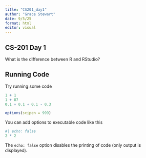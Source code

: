 ```yaml
---
title: "CS201_day1"
author: "Grace Stewart"
date: 9/5/25
format: html
editor: visual
---
```


## CS-201 Day 1

What is the difference between R and RStudio?

## Running Code

Try running some code

```r
1 + 1
1 + 87
0.1 + 0.1 + 0.1 - 0.3

options(scipen = 999)
```

You can add options to executable code like this

```r
#| echo: false
2 * 2
```

The `echo: false` option disables the printing of code (only output is displayed).
